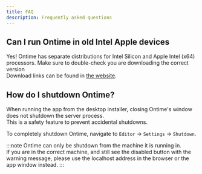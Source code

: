 ```yaml
---
title: FAQ
description: Frequently asked questions
---
```


## Can I run Ontime in old Intel Apple devices
Yes! Ontime has separate distributions for Intel Silicon and Apple Intel (x64) processors. Make sure to double-check you are downloading the correct version \
Download links can be found in [the website](https://www.getontime.no/).

## How do I shutdown Ontime?
When running the app from the desktop installer, closing Ontime's window does not shutdown the server process. \
This is a safety feature to prevent accidental shutdowns.

To completely shutdown Ontime, navigate to `Editor` -> `Settings` -> `Shutdown`.

:::note
Ontime can only be shutdown from the machine it is running in. \
If you are in the correct machine, and still see the disabled button with the warning message, please use the localhost address in the browser or the app window instead.
:::
